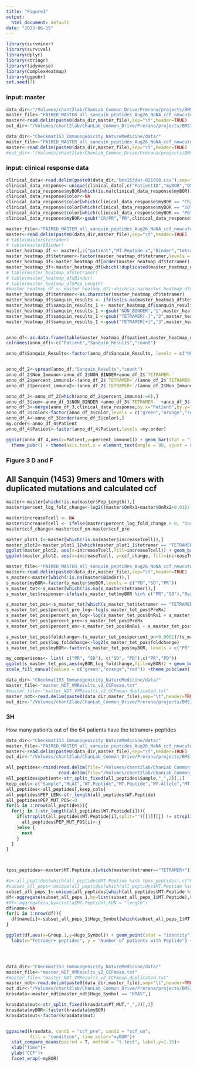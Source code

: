 ```yaml
---
title: "Figure3"
output:
  html_document: default
date: "2023-06-15"
---
```


```r
library(survminer)
library(survival)
library(dplyr)
library(stringr)
library(tidyverse)
library(ComplexHeatmap)
library(ggpubr)
set.seed(7)
```


###           input: master 
```r
data_dir<-"/Volumes/chant2lab/ChanLab_Common_Drive/Prerana/projects/BMS153/data/"
master_file<-"PAIRED_MASTER_all_sanquin_peptides_Aug26_NoNA_ccf_newcutoff_clinical.txt"
master<-read.delim(paste0(data_dir,master_file),sep="\t",header=TRUE)
out_dir<-"/Volumes/chant2lab/ChanLab_Common_Drive/Prerana/projects/BMS153/data/plots/Figure3/"
```

```r
data_dir<-"Checkmat153_Immunogenicity_NatureMedicine/data/"
master_file<-"PAIRED_MASTER_all_sanquin_peptides_Aug26_NoNA_ccf_newcutoff_clinical.txt"
master<-read.delim(paste0(data_dir,master_file),sep="\t",header=TRUE)
#out_dir<-"/Volumes/chant2lab/ChanLab_Common_Drive/Prerana/projects/BMS153/data/plots/Figure3/"
```

###           input: clinical response data
```r
clinical_data<-read.delim(paste0(data_dir,"bms153dat-021918.csv"),sep=",",header=TRUE)
clinical_data_response<-unique(clinical_data[,c("PatientID","myBOR","OS_event","OS_time_Mon","PFS_event","PFS_time")])
clinical_data_response$myBOR[which(is.na(clinical_data_response$myBOR))]<-"PD"
clinical_data_response$color<-NA
clinical_data_response$color[which(clinical_data_response$myBOR == "CR/PR")]<-"green"
clinical_data_response$color[which(clinical_data_response$myBOR == "SD")]<-"orange"
clinical_data_response$color[which(clinical_data_response$myBOR == "PD")]<-"red"
clinical_data_response$myBOR<-gsub("CR/PR","PR",clinical_data_response$myBOR)
```


```r
master_file<-"PAIRED_MASTER_all_sanquin_peptides_Aug26_NoNA_ccf_newcutoff_clinical.txt"
master<-read.delim(paste0(data_dir,master_file),sep="\t",header=TRUE)
# table(master$tetramer)
# table(master$Binder)
master_heatmap_df <- master[,c("patient","MT.Peptide.x","Binder","tetramer","PreRx","OnRx1","OnRx2","myBOR","PT_PEP","mutational.change","PT_MUT","Pep_Length")]
master_heatmap_df$tetramer<-factor(master_heatmap_df$tetramer,levels = c("TETRAMER+","TETRAMER-"))
master_heatmap_df<-master_heatmap_df[order(master_heatmap_df$tetramer),]
master_heatmap_df<-master_heatmap_df[which(!duplicated(master_heatmap_df$PT_MUT)),]
# table(master_heatmap_df$tetramer)
# table(master_heatmap_df$Binder)
# table(master_heatmap_df$Pep_Length)
#master_heatmap_df <- master_heatmap_df[-which(is.na(master_heatmap_df$Binder)),]
master_heatmap_df$tetramer<-as.character(master_heatmap_df$tetramer)
master_heatmap_df$sanquin_results <- ifelse(is.na(master_heatmap_df$tetramer),"NON_BINDER",master_heatmap_df$tetramer)
master_heatmap_df$sanquin_results_1 <- master_heatmap_df$sanquin_results
master_heatmap_df$sanquin_results_1 <-gsub("NON_BINDER","1",master_heatmap_df$sanquin_results_1)
master_heatmap_df$sanquin_results_1 <-gsub("TETRAMER[-]","2",master_heatmap_df$sanquin_results_1)
master_heatmap_df$sanquin_results_1 <-gsub("TETRAMER[+]","3",master_heatmap_df$sanquin_results_1)


anno_df<-as.data.frame(table(master_heatmap_df$patient,master_heatmap_df$sanquin_results))
colnames(anno_df)<-c("Patient","Sanquin_Results","count")

anno_df$Sanquin_Results<-factor(anno_df$Sanquin_Results, levels = c("NON_BINDER","TETRAMER-","TETRAMER+"))


anno_df_2<-spread(anno_df,"Sanquin_Results","count")
anno_df_2$Non_Immuno<-anno_df_2$NON_BINDER+anno_df_2$`TETRAMER-`
anno_df_2$percent_immuno1<-(anno_df_2$`TETRAMER+`/(anno_df_2$`TETRAMER+` +anno_df_2$Non_Immuno))*100
anno_df_2$percent_immuno2<-(anno_df_2$`TETRAMER+`/(anno_df_2$Non_Immuno))*100

anno_df_3<-anno_df_2[which(anno_df_2$percent_immuno1!=0),]
anno_df_3$sum<-anno_df_3$NON_BINDER +anno_df_3$`TETRAMER-` +anno_df_3$`TETRAMER+`
anno_df_3<-merge(anno_df_3,clinical_data_response,by.x="Patient",by.y="PatientID",all.x=TRUE)
anno_df_3$color<-factor(anno_df_3$color,levels = c("green","orange","red"))
anno_df_4<-anno_df_3[order(anno_df_3$color),]
my.order<-anno_df_4$Patient
anno_df_4$Patient<-factor(anno_df_4$Patient,levels =my.order)

ggplot(anno_df_4,aes(x=Patient,y=percent_immuno1)) + geom_bar(stat = "identity",fill="blue2") +
  theme_pubr() + theme(axis.text.x = element_text(angle = 90, vjust = 0.5, hjust=1)) +ggtitle("Percent tetramer+ of all mutations ") + ylab("Percent Neoantigens")

```

### Figure 3 D and F

## All Sanquin (1453) 9mers and 10mers with duplicated mutations and calculated ccf
```r
master<-master[which(!is.na(master$Pep_Length)),]
master$percent_log_fold_change<-log2((master$OnRx1+master$OnRx2+0.01)/(master$PreRx+0.01))

master$increaseTcell <- NA
master$increaseTcell <- ifelse(master$percent_log_fold_change > 0, "increase","decrease")
master$ccf_change<-master$ccf_on-master$ccf_pre

master_plot1_1<-master[which(!is.na(master$increaseTcell)),]
master_plot2<-master_plot1_1[which(master_plot1_1$tetramer == "TETRAMER+"),]
ggplot(master_plot2, aes(x=increaseTcell,fill=increaseTcell)) + geom_bar()  + theme_pubclean() + labs(y=" Count of tetramer+ peptides", x="T cells")+scale_fill_manual(values=c("khaki1", "hotpink1"))
ggplot(master_plot2, aes(x=increaseTcell, y=ccf_change, fill=increaseTcell)) + geom_boxplot() +stat_compare_means(method = "t.test") + theme_pubclean() + labs(y=" Delta CCF", x="T cells")+scale_fill_manual(values=c("khaki1", "hotpink1"))

```

```r
master_file<-"PAIRED_MASTER_all_sanquin_peptides_Aug26_NoNA_ccf_newcutoff_clinical.txt"
master<-read.delim(paste0(data_dir,master_file),sep="\t",header=TRUE)
s_master<-master[which(!is.na(master$Binder)),]
s_master$myBOR<-factor(s_master$myBOR,levels = c("PD","SD","PR"))
s_master_tet<-s_master[which(!is.na(s_master$tetramer)),]
s_master_tet$response<-ifelse(s_master_tet$myBOR %in% c("PR","SD"),"Responder","Non-Responder")

s_master_tet_pos<-s_master_tet[which(s_master_tet$tetramer == "TETRAMER+"),]
s_master_tet_pos$percent_pre_log<-log(s_master_tet_pos$PreRx)
s_master_tet_pos$percent_on_log<-log(s_master_tet_pos$OnRx1 + s_master_tet_pos$OnRx2)
s_master_tet_pos$percent_pre<-s_master_tet_pos$PreRx
s_master_tet_pos$percent_on<-s_master_tet_pos$OnRx1 + s_master_tet_pos$OnRx2

s_master_tet_pos$foldchange<-(s_master_tet_pos$percent_on+0.0001)/(s_master_tet_pos$percent_pre+0.0001)
s_master_tet_pos$log_foldchange<-log2(s_master_tet_pos$foldchange)
s_master_tet_pos$myBOR<-factor(s_master_tet_pos$myBOR, levels = c("PR","SD","PD"))

my_comparisons<- list( c("PR", "SD"), c("SD", "PD"),c("PR","PD"))
ggplot(s_master_tet_pos,aes(myBOR,log_foldchange,fill=myBOR)) + geom_boxplot(outlier.shape = NA)  +
scale_fill_manual(values = c("green","orange","red")) +theme_pubclean()+ ylab("LogFoldChange")+stat_compare_means(comparison=my_comparisons )

```



```r
data_dir<-"Checkmat153_Immunogenicity_NatureMedicine/data/"
master_file<-"master_NDT_VMResults_v2_CCFmean.txt"
#master_file<-"master_NDT_VMResults_v2_CCFmean_duplicated.txt"
master_ndt<-read.delim(paste0(data_dir,master_file),sep="\t",header=TRUE)
out_dir<-"/Volumes/chant2lab/ChanLab_Common_Drive/Prerana/projects/BMS153/data/plots/Figure3/"
```

### 3H
How many patients out of the 64 patients have the tetramer+ peptides 

```r

data_dir<-"Checkmat153_Immunogenicity_NatureMedicine/data/"
master_file<-"PAIRED_MASTER_all_sanquin_peptides_Aug26_NoNA_ccf_newcutoff_clinical.txt"
master<-read.delim(paste0(data_dir,master_file),sep="\t",header=TRUE)
out_dir<-"/Volumes/chant2lab/ChanLab_Common_Drive/Prerana/projects/BMS153/data/plots/Figure3/"

all_peptides<-rbind(read.delim(file="/Volumes/chant2lab/ChanLab_Common_Drive/Prerana/Input/AutoFilt/peptides/BMS_153.AllBindersPan_wgenes.9.txt",header = TRUE,sep = "\t"),
                    read.delim(file="/Volumes/chant2lab/ChanLab_Common_Drive/Prerana/Input/AutoFilt/peptides/BMS_153.AllBindersPan_wgenes.10.txt",header = TRUE,sep = "\t"))
all_peptides$patient<-str_split_fixed(all_peptides$Sample,"_",2)[,1]
keep_cols<-c("Sample","HLAI","WT.Peptide","MT.Peptide","WT.Allele","MT.Allele","WT.Score","MT.Score","CHROM_POS_REF_ALT","Hugo_Symbol","patient")
all_peptides<-all_peptides[,keep_cols]
all_peptides$PEP_LEN<-str_length(all_peptides$WT.Peptide)
all_peptides$PEP_MUT_POS<-0
for(i in 1:nrow(all_peptides)){
  for(j in 1:str_length(all_peptides$WT.Peptide[i])){
    if(strsplit(all_peptides$WT.Peptide[i],split="")[[1]][j] != strsplit(all_peptides$MT.Peptide[i],split="")[[1]][j]){
      all_peptides$PEP_MUT_POS[i]<-j
    }else {
      next
    }
  }
}



tpos_peptides<-master$MT.Peptide.x[which(master$tetramer=="TETRAMER+")]

#a<-all_peptides[which(all_peptides$MT.Peptide %in% tpos_peptides),c("Hugo_Symbol","patient","CHROM_POS_REF_ALT","MT.Peptide")]
#subset_all_peps<-unique(all_peptides[which(all_peptides$MT.Peptide %in% tpos_peptides),c("Hugo_Symbol","patient","CHROM_POS_REF_ALT","MT.Peptide")])
subset_all_peps_1<-unique(all_peptides[which(all_peptides$MT.Peptide %in% tpos_peptides),c("patient","MT.Peptide","Hugo_Symbol")])
df<-aggregate(subset_all_peps_1,by=list(subset_all_peps_1$MT.Peptide),FUN = "length")
#df<-aggregate(a,by=list(a$MT.Peptide),FUN = "length")
df$name<-NA
for(i in 1:nrow(df)){
  df$name[i]<-subset_all_peps_1$Hugo_Symbol[which(subset_all_peps_1$MT.Peptide==df$Group.1[i])]
}

ggplot(df,aes(x=Group.1,y=Hugo_Symbol)) + geom_point(stat = "identity") + geom_text(data=subset(df, Hugo_Symbol > 1),aes(Group.1,Hugo_Symbol,label=name),hjust=-0.1, vjust=c(0,0,0,0,0,0,-1,1))  +
  labs(x="Tetramer+ peptides", y = "Number of patients with Peptide") + theme_pubclean() + theme(axis.text.x = element_text(angle = 90))





```


```r

data_dir<-"Checkmat153_Immunogenicity_NatureMedicine/data/"
master_file<-"master_NDT_VMResults_v2_CCFmean.txt"
#master_file<-"master_NDT_VMResults_v2_CCFmean_duplicated.txt"
master_ndt<-read.delim(paste0(data_dir,master_file),sep="\t",header=TRUE)
out_dir<-"/Volumes/chant2lab/ChanLab_Common_Drive/Prerana/projects/BMS153/data/plots/Figure3/"
krasdata<-master_ndt[master_ndt$Hugo_Symbol == "KRAS",]

krasdata$mut<-str_split_fixed(krasdata$PT_MUT,"_",2)[,2]
krasdata$myBOR<-factor(krasdata$myBOR)
krasdata$mut<-factor(krasdata$mut)


ggpaired(krasdata, cond1 = "ccf_pre", cond2 = "ccf_on",
         fill = "condition", line.color="myBOR")+
  stat_compare_means(paired = T, method = "t.test", label.y=1.15)+
  xlab("Time")+
  ylab("CCF")+
  facet_wrap(~myBOR)

```

